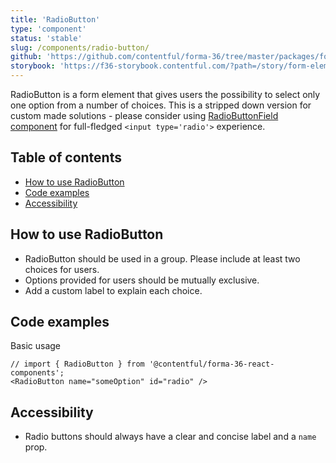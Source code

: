 ```yaml
---
title: 'RadioButton'
type: 'component'
status: 'stable'
slug: /components/radio-button/
github: 'https://github.com/contentful/forma-36/tree/master/packages/forma-36-react-components/src/components/RadioButton'
storybook: 'https://f36-storybook.contentful.com/?path=/story/form-elements-radiobutton--basic'
---
```


RadioButton is a form element that gives users the possibility to select only one option from a number of choices.
This is a stripped down version for custom made solutions - please consider using [RadioButtonField component](https://f36.contentful.com/components/radio-button-field/) for full-fledged `<input type='radio'>` experience.

## Table of contents

- [How to use RadioButton](#how-to-use-radioButton)
- [Code examples](#code-examples)
- [Accessibility](#accessibility)

## How to use RadioButton

- RadioButton should be used in a group. Please include at least two choices for users.
- Options provided for users should be mutually exclusive.
- Add a custom label to explain each choice.

## Code examples

Basic usage

```tsx
// import { RadioButton } from '@contentful/forma-36-react-components';
<RadioButton name="someOption" id="radio" />
```

## Accessibility

- Radio buttons should always have a clear and concise label and a `name` prop.
